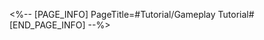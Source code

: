<%-- [PAGE_INFO]
PageTitle=#Tutorial/Gameplay Tutorial#
[END_PAGE_INFO] --%>
{{Tutorial
|sort      = 880501
|title     = Gameplay Tutorial
|subtitle  = 
|type      = 
|about     = 
|image1    = Tutorial Gameplay Tutorial 1.png{{subst:void|<!--$UPLOAD:<<SpriteOutput/TutorialPic/TutorialPage_930601.png>-<Tutorial Gameplay Tutorial 1.png>-<Tutorial Files>>-->}}
|text1     = In "Fate/stay night," {{Color|h|nobold=1|character levels, Light Cone levels, Traces, and Relics}} can be enhanced if requirements are met.
|image2    = Tutorial Gameplay Tutorial 2.png{{subst:void|<!--$UPLOAD:<<SpriteOutput/TutorialPic/TutorialPage_930602.png>-<Tutorial Gameplay Tutorial 2.png>-<Tutorial Files>>-->}}
|text2     = When a character's level is below what is required by the current Equilibrium Level, it will be {{Color|h|nobold=1|raised to a level that is compatible with the current Equilibrium Level}}.
|image3    = Tutorial Gameplay Tutorial 3.png{{subst:void|<!--$UPLOAD:<<SpriteOutput/TutorialPic/TutorialPage_930603.png>-<Tutorial Gameplay Tutorial 3.png>-<Tutorial Files>>-->}}
|text3     = When a character equips a Lightcone of a level lower than what is required by the current Equilibrium Level, it will be {{Color|h|nobold=1|raised to a level that is compatible with the current Equilibrium Level}}. If a character does not already equip a Lightcone, they will automatically equip a {{Color|h|nobold=1|temporary Lightcone suitable for the current Equilibrium Level}}.
|image4    = Tutorial Gameplay Tutorial 4.png{{subst:void|<!--$UPLOAD:<<SpriteOutput/TutorialPic/TutorialPage_930604.png>-<Tutorial Gameplay Tutorial 4.png>-<Tutorial Files>>-->}}
|text4     = When a character's unlocked Trace has not been activated, or the Trace level is lower than that required in the current Equilibrium Level, the Trace will be {{Color|h|nobold=1|activated or raised to the Trace level that is compatible with the current Equilibrium Level}}.
|image5    = Tutorial Gameplay Tutorial 5.png{{subst:void|<!--$UPLOAD:<<SpriteOutput/TutorialPic/TutorialPage_930605.png>-<Tutorial Gameplay Tutorial 5.png>-<Tutorial Files>>-->}}
|text5     = When the total level of Relics equipped on a character is lower than that required in the current Equilibrium Level, the Relics will be {{Color|h|nobold=1|replaced with temporary Relics that are compatible with the current Equilibrium Level}}.
}}